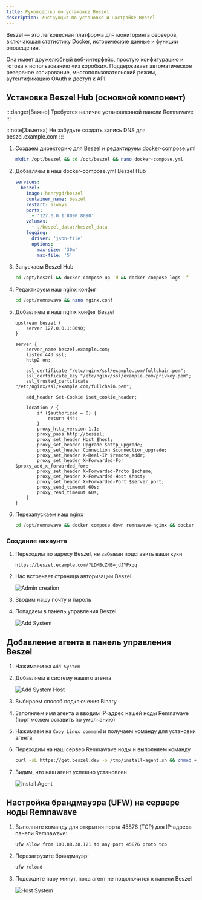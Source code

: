 ```yaml
---
title: Руководство по установке Beszel
description: Инструкция по установке и настройке Beszel
---
```


Beszel — это легковесная платформа для мониторинга серверов, включающая статистику Docker, исторические данные и функции оповещения.

Она имеет дружелюбный веб-интерфейс, простую конфигурацию и готова к использованию «из коробки». Поддерживает автоматическое резервное копирование, многопользовательский режим, аутентификацию OAuth и доступ к API.

## Установка Beszel Hub (основной компонент)

:::danger[Важно]
Требуется наличие установленной панели Remnawave
:::

:::note[Заметка]
Не забудьте создать запись DNS для beszel.example.com
:::

<Steps>

1. Создаем директорию для Beszel и редактируем docker-compose.yml

    ```bash
    mkdir /opt/beszel && cd /opt/beszel && nano docker-compose.yml
    ```

2. Добавляем в наш docker-compose.yml Beszel Hub

    ```yaml
    services:
      beszel:
        image: henrygd/beszel
        container_name: beszel
        restart: always
        ports:
          - '127.0.0.1:8090:8090'
        volumes:
          - ./beszel_data:/beszel_data
        logging:
          driver: 'json-file'
          options:
            max-size: '30m'
            max-file: '5'
    ```

3. Запускаем Beszel Hub

    ```bash
    cd /opt/beszel && docker compose up -d && docker compose logs -f
    ```

4. Редактируем наш nginx конфиг

    ```bash
    cd /opt/remnawave && nano nginx.conf
    ```

5. Добавляем в наш nginx конфиг Beszel

    ```nginx
    upstream beszel {
        server 127.0.0.1:8090;
    }

    server {
        server_name beszel.example.com;
        listen 443 ssl;
        http2 on;

        ssl_certificate "/etc/nginx/ssl/example.com/fullchain.pem";
        ssl_certificate_key "/etc/nginx/ssl/example.com/privkey.pem";
        ssl_trusted_certificate "/etc/nginx/ssl/example.com/fullchain.pem";

        add_header Set-Cookie $set_cookie_header;

        location / {
            if ($authorized = 0) {
                return 444;
            }
            proxy_http_version 1.1;
            proxy_pass http://beszel;
            proxy_set_header Host $host;
            proxy_set_header Upgrade $http_upgrade;
            proxy_set_header Connection $connection_upgrade;
            proxy_set_header X-Real-IP $remote_addr;
            proxy_set_header X-Forwarded-For $proxy_add_x_forwarded_for;
            proxy_set_header X-Forwarded-Proto $scheme;
            proxy_set_header X-Forwarded-Host $host;
            proxy_set_header X-Forwarded-Port $server_port;
            proxy_send_timeout 60s;
            proxy_read_timeout 60s;
        }
    }
    ```

6. Перезапускаем наш nginx

    ```bash
    cd /opt/remnawave && docker compose down remnawave-nginx && docker compose up -d remnawave-nginx && docker compose logs -f remnawave-nginx
    ```

</Steps>


### Создание аккаунта

<Steps>

1. Переходим по адресу Beszel, не забывая подставить ваши куки
    ```
    https://beszel.example.com/?LDMBcZNB=jdJYPxqq
    ```

2. Нас встречает страница авторизации Beszel

    ![Admin creation](https://raw.githubusercontent.com/eGamesAPI/remnawave-reverse-proxy/refs/heads/main/docs/src/assets/ru/beszel/admin_creation_beszel.png)

3. Вводим нашу почту и пароль

4. Попадаем в панель управления Beszel

    ![Add System](https://raw.githubusercontent.com/eGamesAPI/remnawave-reverse-proxy/refs/heads/main/docs/src/assets/ru/beszel/add_system_beszel.png)

</Steps>

## Добавление агента в панель управления Beszel

<Steps>

1. Нажимаем на `Add System`

2. Добавляем в систему нашего агента

    ![Add System Host](https://raw.githubusercontent.com/eGamesAPI/remnawave-reverse-proxy/refs/heads/main/docs/src/assets/ru/beszel/add_system_host_beszel.png)

3. Выбираем способ подключения Binary

4. Заполняем имя агента и вводим IP-адрес нашей ноды Remnawave (порт можем оставить по умолчанию)

5. Нажимаем на `Copy Linux command` и получаем команду для установки агента.

6. Переходим на наш сервер Remnawave ноды и выполняем команду

    ```bash
    curl -sL https://get.beszel.dev -o /tmp/install-agent.sh && chmod +x /tmp/install-agent.sh && /tmp/install-agent.sh -p 45876 -k "ssh-ed25519 AAAAC3NzaC1lZDI1NTE5AAAAIPW2NUPqCB4pq8oOgEFB9Luqe6oWjEy4bkQV3qcXo3qt" -t "8c9e7262-ced0-4162-bc49-4c985162c22f" -url "https://beszel.example.com"
    ```

7. Видим, что наш агент успешно установлен

    ![Install Agent](https://raw.githubusercontent.com/eGamesAPI/remnawave-reverse-proxy/refs/heads/main/docs/src/assets/ru/beszel/install_agent_beszel.png)

</Steps>

## Настройка брандмауэра (UFW) на сервере ноды Remnawave

<Steps>

1. Выполните команду для открытия порта 45876 (TCP) для IP-адреса панели Remnawave:

    ```bash
    ufw allow from 100.88.38.121 to any port 45876 proto tcp
    ```

2. Перезагрузите брандмауэр:

    ```bash
    ufw reload
    ```

3. Подождите пару минут, пока агент не подключится к панели Beszel

    ![Host System](https://raw.githubusercontent.com/eGamesAPI/remnawave-reverse-proxy/refs/heads/main/docs/src/assets/ru/beszel/host_system_beszel.png)

</Steps>
